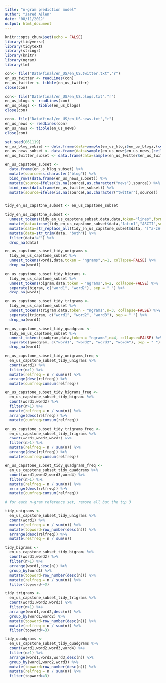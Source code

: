 ```yaml
---
title: "n-gram prediction model"
author: "Jared Allen"
date: "08/11/2019"
output: html_document
---
```


```r
knitr::opts_chunk$set(echo = FALSE)
library(tidyverse)
library(tidytext)
library(stringr)
library(knitr)
library(ngram)
library(tm)
```

```r

con<- file("Data/final/en_US/en_US.twitter.txt","r")
en_us_twitter <- readLines(con)
en_us_twitter <- tibble(en_us_twitter)
close(con)

con<- file("Data/final/en_US/en_US.blogs.txt","r")
en_us_blogs <- readLines(con)
en_us_blogs <- tibble(en_us_blogs)
close(con)

con<- file("Data/final/en_US/en_US.news.txt","r")
en_us_news <- readLines(con)
en_us_news <- tibble(en_us_news)
close(con)
```

```r
set.seed(061119)
en_us_blog_subset <- data.frame(data=sample(en_us_blogs$en_us_blogs,(ceiling(nrow(en_us_blogs)*0.05))),stringsAsFactors = FALSE)
en_us_news_subset <- data.frame(data=sample(en_us_news$en_us_news,(ceiling(nrow(en_us_news)*0.05))),stringsAsFactors = FALSE)
en_us_twitter_subset <- data.frame(data=sample(en_us_twitter$en_us_twitter,(ceiling(nrow(en_us_twitter)*0.05))),stringsAsFactors = FALSE)

en_us_capstone_subset <- 
  data.frame(en_us_blog_subset) %>%
  mutate(source=as.character("blog")) %>%
  bind_rows(data.frame(en_us_news_subset)) %>%
  mutate(source=ifelse(is.na(source),as.character("news"),source)) %>%
  bind_rows(data.frame(en_us_twitter_subset)) %>%
  mutate(source=ifelse(is.na(source),as.character("twitter"),source))
  
```

```r

tidy_en_us_capstone_subset <- en_us_capstone_subset

tidy_en_us_capstone_subset <-
  unnest_tokens(tidy_en_us_capstone_subset,data,data,token="lines",format="text") %>%
  mutate(data=iconv(tidy_en_us_capstone_subset$data,"latin1","ASCII",sub="")) %>%
  mutate(data=str_replace_all(tidy_en_us_capstone_subset$data, "[^a-zA-Z ]", "")) %>%
  mutate(data=str_trim(data, "both")) %>%
  filter(data!="") %>%
  drop_na(data)

```

```r
en_us_capstone_subset_tidy_unigrams <-
  tidy_en_us_capstone_subset %>%
  unnest_tokens(word1,data,token = "ngrams",n=1, collapse=FALSE) %>%
  drop_na(word1)

en_us_capstone_subset_tidy_bigrams <-
  tidy_en_us_capstone_subset %>%
  unnest_tokens(bigram,data,token = "ngrams",n=2, collapse=FALSE) %>%
  separate(bigram, c("word1", "word2"), sep = " ") %>%
  drop_na(word1)

en_us_capstone_subset_tidy_trigrams <-
  tidy_en_us_capstone_subset %>%
  unnest_tokens(trigram,data,token = "ngrams",n=3, collapse=FALSE) %>%
  separate(trigram, c("word1", "word2", "word3"), sep = " ") %>%
  drop_na(word1)

en_us_capstone_subset_tidy_quadgrams <-
  tidy_en_us_capstone_subset %>%
  unnest_tokens(quadgram,data,token = "ngrams",n=4, collapse=FALSE) %>%
  separate(quadgram, c("word1", "word2", "word3", "word4"), sep = " ") %>%
  drop_na(word1)

```

```r

en_us_capstone_subset_tidy_unigrams_freq <-
  en_us_capstone_subset_tidy_unigrams %>%
  count(word1) %>%
  filter(n>1) %>%
  mutate(relfreq = n / sum(n)) %>%
  arrange(desc(relfreq)) %>%
  mutate(cumfreq=cumsum(relfreq))

en_us_capstone_subset_tidy_bigrams_freq <-
  en_us_capstone_subset_tidy_bigrams %>%
  count(word1,word2) %>%
  filter(n>1) %>%
  mutate(relfreq = n / sum(n)) %>%
  arrange(desc(relfreq)) %>%
  mutate(cumfreq=cumsum(relfreq))

en_us_capstone_subset_tidy_trigrams_freq <-
  en_us_capstone_subset_tidy_trigrams %>%
  count(word1,word2,word3) %>%
  filter(n>1) %>%
  mutate(relfreq = n / sum(n)) %>%
  arrange(desc(relfreq)) %>%
  mutate(cumfreq=cumsum(relfreq))

en_us_capstone_subset_tidy_quadgrams_freq <-
  en_us_capstone_subset_tidy_quadgrams %>%
  count(word1,word2,word3,word4) %>%
  filter(n>1) %>%
  mutate(relfreq = n / sum(n)) %>%
  arrange(desc(relfreq)) %>%
  mutate(cumfreq=cumsum(relfreq))

```


```r

# for each n-gram reference set, remove all but the top 3

tidy_unigrams <-
  en_us_capstone_subset_tidy_unigrams %>%
  count(word1) %>%
  mutate(relfreq = n / sum(n)) %>%
  mutate(topword=row_number(desc(n))) %>%
  arrange(desc(relfreq)) %>%
  mutate(relfreq = n / sum(n))

tidy_bigrams <-
  en_us_capstone_subset_tidy_bigrams %>%
  count(word1,word2) %>%
  filter(n>1) %>%
  arrange(word1,desc(n)) %>%
  group_by(word1) %>%
  mutate(topword=row_number(desc(n))) %>%
  mutate(relfreq = n / sum(n)) %>%
  filter(topword<=3)

tidy_trigrams <-
  en_us_capstone_subset_tidy_trigrams %>%
  count(word1,word2,word3) %>%
  filter(n>1) %>%
  arrange(word1,word2,desc(n)) %>%
  group_by(word1,word2) %>%
  mutate(topword=row_number(desc(n))) %>%
  mutate(relfreq = n / sum(n)) %>%
  filter(topword<=3)

tidy_quadgrams <-
  en_us_capstone_subset_tidy_quadgrams %>%
  count(word1,word2,word3,word4) %>%
  filter(n>1) %>%
  arrange(word1,word2,word3,desc(n)) %>%
  group_by(word1,word2,word3) %>%
  mutate(topword=row_number(desc(n))) %>%
  mutate(relfreq = n / sum(n)) %>%
  filter(topword<=3)


```